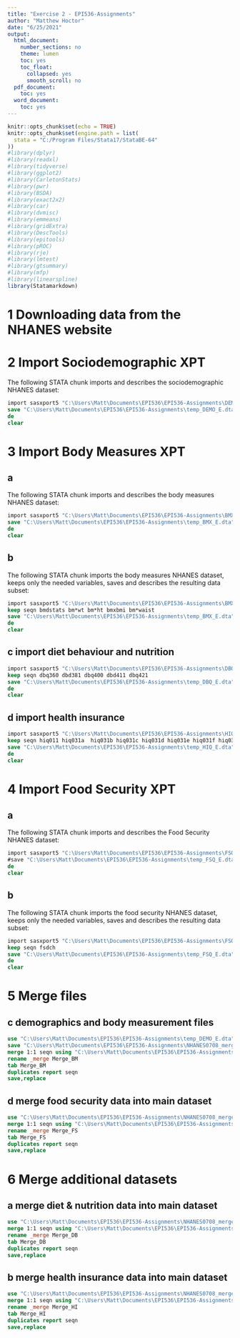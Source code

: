 ```yaml
---
title: "Exercise 2 - EPI536-Assignments"
author: "Matthew Hoctor"
date: "6/25/2021"
output:
  html_document:
    number_sections: no
    theme: lumen
    toc: yes
    toc_float:
      collapsed: yes
      smooth_scroll: no
  pdf_document:
    toc: yes
  word_document:
    toc: yes
---
```


```r
knitr::opts_chunk$set(echo = TRUE)
knitr::opts_chunk$set(engine.path = list(
  stata = "C:/Program Files/Stata17/StataBE-64"
))
#library(dplyr)
#library(readxl)
#library(tidyverse)
#library(ggplot2)
#library(CarletonStats)
#library(pwr)
#library(BSDA)
#library(exact2x2)
#library(car)
#library(dvmisc)
#library(emmeans)
#library(gridExtra)
#library(DescTools)
#library(epitools)
#library(pROC)
#library(rje)
#library(lmtest)
#library(gtsummary)
#library(mfp)
#library(linearspline)
library(Statamarkdown)
```

# 1 Downloading data from the NHANES website

# 2 Import Sociodemographic XPT

The following STATA chunk imports and describes the sociodemographic NHANES dataset:

```stata
import sasxport5 "C:\Users\Matt\Documents\EPI536\EPI536-Assignments\DEMO_E.XPT"
save "C:\Users\Matt\Documents\EPI536\EPI536-Assignments\temp_DEMO_E.dta",replace
de
clear
```

# 3 Import Body Measures XPT

## a

The following STATA chunk imports and describes the body measures NHANES dataset:

```stata
import sasxport5 "C:\Users\Matt\Documents\EPI536\EPI536-Assignments\BMX_E.XPT"
save "C:\Users\Matt\Documents\EPI536\EPI536-Assignments\temp_BMX_E.dta",replace
de
clear
```

## b

The following STATA chunk imports the body measures NHANES dataset, keeps only the needed variables, saves and describes the resulting data subset:

```stata
import sasxport5 "C:\Users\Matt\Documents\EPI536\EPI536-Assignments\BMX_E.XPT"
keep seqn bmdstats bm*wt bm*ht bmxbmi bm*waist
save "C:\Users\Matt\Documents\EPI536\EPI536-Assignments\temp_BMX_E.dta",replace
de
clear
```

## c import diet behaviour and nutrition

```stata
import sasxport5 "C:\Users\Matt\Documents\EPI536\EPI536-Assignments\DBQ_E.XPT"
keep seqn dbq360 dbd381 dbq400 dbd411 dbq421
save "C:\Users\Matt\Documents\EPI536\EPI536-Assignments\temp_DBQ_E.dta",replace
de
clear
```

## d import health insurance

```stata
import sasxport5 "C:\Users\Matt\Documents\EPI536\EPI536-Assignments\HIQ_E.XPT"
keep seqn hiq011 hiq031a  hiq031b hiq031c hiq031d hiq031e hiq031f hiq031g hiq031h hiq031i hiq031j hiq031aa
save "C:\Users\Matt\Documents\EPI536\EPI536-Assignments\temp_HIQ_E.dta",replace
de
clear
```

# 4 Import Food Security XPT

## a

The following STATA chunk imports and describes the Food Security NHANES dataset:

```stata
import sasxport5 "C:\Users\Matt\Documents\EPI536\EPI536-Assignments\FSQ_E.XPT"
#save "C:\Users\Matt\Documents\EPI536\EPI536-Assignments\temp_FSQ_E.dta",replace
de
clear
```

## b

The following STATA chunk imports the food security NHANES dataset, keeps only the needed variables, saves and describes the resulting data subset:

```stata
import sasxport5 "C:\Users\Matt\Documents\EPI536\EPI536-Assignments\FSQ_E.XPT"
keep seqn fsdch
save "C:\Users\Matt\Documents\EPI536\EPI536-Assignments\temp_FSQ_E.dta",replace
de
clear
```

# 5 Merge files

## c demographics and body measurement files

```stata
use "C:\Users\Matt\Documents\EPI536\EPI536-Assignments\temp_DEMO_E.dta", clear
save "C:\Users\Matt\Documents\EPI536\EPI536-Assignments\NHANES0708_merged.dta",replace
merge 1:1 seqn using "C:\Users\Matt\Documents\EPI536\EPI536-Assignments\temp_BMX_E.dta"
rename _merge Merge_BM
tab Merge_BM
duplicates report seqn
save,replace
```

## d merge food security data into main dataset

```stata
use "C:\Users\Matt\Documents\EPI536\EPI536-Assignments\NHANES0708_merged.dta", clear
merge 1:1 seqn using "C:\Users\Matt\Documents\EPI536\EPI536-Assignments\temp_FSQ_E.dta"
rename _merge Merge_FS
tab Merge_FS
duplicates report seqn
save,replace
```

# 6 Merge additional datasets

## a merge diet & nutrition data into main dataset

```stata
use "C:\Users\Matt\Documents\EPI536\EPI536-Assignments\NHANES0708_merged.dta", clear
merge 1:1 seqn using "C:\Users\Matt\Documents\EPI536\EPI536-Assignments\temp_DBQ_E.dta"
rename _merge Merge_DB
tab Merge_DB
duplicates report seqn
save,replace
```

## b merge health insurance data into main dataset

```stata
use "C:\Users\Matt\Documents\EPI536\EPI536-Assignments\NHANES0708_merged.dta", clear
merge 1:1 seqn using "C:\Users\Matt\Documents\EPI536\EPI536-Assignments\temp_HIQ_E.dta"
rename _merge Merge_HI
tab Merge_HI
duplicates report seqn
save,replace
```


